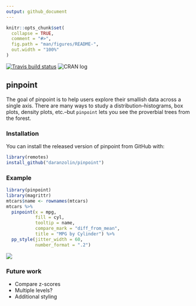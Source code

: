 ```yaml
---
output: github_document
---
```


<!-- README.md is generated from README.Rmd. Please edit that file -->

```r
knitr::opts_chunk$set(
  collapse = TRUE,
  comment = "#>",
  fig.path = "man/figures/README-",
  out.width = "100%"
)
```

[![Travis build status](https://travis-ci.org/daranzolin/pinpoint.svg?branch=master)](https://travis-ci.org/daranzolin/pinpoint)
![CRAN log](http://www.r-pkg.org/badges/version/pinpoint)

## pinpoint

The goal of pinpoint is to help users explore their smallish data across a single axis. There are many ways to study a distribution--histograms, box plots, density plots, etc.--but `pinpoint` lets you see the proverbial trees from the forest. 

### Installation

You can install the released version of pinpoint from GitHub with:

``` r
library(remotes)
install_github("daranzolin/pinpoint")
```

### Example

```r
library(pinpoint)
library(magrittr)
mtcars$name <- rownames(mtcars)
mtcars %>% 
  pinpoint(x = mpg, 
           fill = cyl, 
           tooltip = name,
           compare_mark = "diff_from_mean",
           title = "MPG by Cylinder") %>% 
  pp_style(jitter_width = 60,
           number_format = ".2")
```

![](inst/example1.gif)

### Future work

* Compare z-scores
* Multiple levels?
* Additional styling

